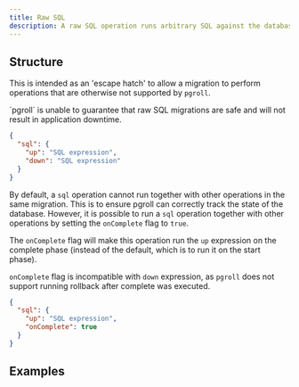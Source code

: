 ```yaml
---
title: Raw SQL
description: A raw SQL operation runs arbitrary SQL against the database.
---
```


## Structure

This is intended as an 'escape hatch' to allow a migration to perform operations that are otherwise not supported by `pgroll`.

<Warning>
  `pgroll` is unable to guarantee that raw SQL migrations are safe and will not
  result in application downtime.
</Warning>

```json
{
  "sql": {
    "up": "SQL expression",
    "down": "SQL expression"
  }
}
```

By default, a `sql` operation cannot run together with other operations in the same migration. This is to ensure pgroll can correctly track the state of the database. However, it is possible to run a `sql` operation together with other operations by setting the `onComplete` flag to `true`.

The `onComplete` flag will make this operation run the `up` expression on the complete phase (instead of the default, which is to run it on the start phase).

`onComplete` flag is incompatible with `down` expression, as `pgroll` does not support running rollback after complete was executed.

```json
{
  "sql": {
    "up": "SQL expression",
    "onComplete": true
  }
}
```

## Examples

<ExampleSnippet example="05_sql.json" language="json" />

<ExampleSnippet example="32_sql_on_complete.json" language="json" />
